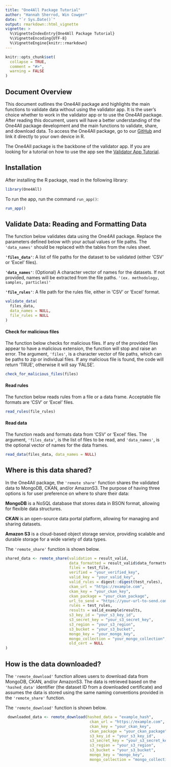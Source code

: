```yaml
---
title: "One4All Package Tutorial"
author: "Hannah Sherrod, Win Cowger"
date: "`r Sys.Date()`"
output: rmarkdown::html_vignette
vignette: >
  %\VignetteIndexEntry{One4All Package Tutorial}
  %\VignetteEncoding{UTF-8}
  %\VignetteEngine{knitr::rmarkdown}
---
```


```r
knitr::opts_chunk$set(
  collapse = TRUE,
  comment = "#>",
  warning = FALSE
)
```

## Document Overview

This document outlines the One4All package and highlights the main functions to validate data without using the validator app. It is the user's choice whether to work in the validator app or to use the One4All package. After reading this document, users will have a better understanding of the One4All package development and the main functions to validate, share, and download data. To access the One4All package, go to our [GitHub](https://github.com/Moore-Institute-4-Plastic-Pollution-Res/One4All) and link it directly to your own device in R.

The One4All package is the backbone of the validator app. If you are looking for a tutorial on how to use the app see the [Validator App Tutorial](app.html).

## Installation

After installing the R package, read in the following library:
```r
library(One4All)
```

To run the app, run the command `run_app()`:
```r
run_app()
```

## Validate Data: Reading and Formatting Data

The function below validates data using the One4All package. Replace the parameters defined below with your actual values or file paths. The `'data_names'` should be replaced with the tables from the rules sheet.

**`'files_data'`**: A list of file paths for the dataset to be validated (either 'CSV' or 'Excel' files).

**`'data_names'`**: (Optional) A character vector of names for the datasets. If not provided, names will be extracted from the file paths. `'(ex. methodology, samples, particles)'`

**`'file_rules'`**: A file path for the rules file, either in 'CSV' or 'Excel' format.

```r
validate_data(
  files_data,
  data_names = NULL,
  file_rules = NULL
)
```

#### Check for malicious files

The function below checks for malicious files. If any of the provided files appear to have a malicious extension, the function will stop and raise an error. The argument, `'files'`, is a character vector of file paths, which can be paths to zip or individual files. If any malicious file is found, the code will return 'TRUE', otherwise it will say 'FALSE'.

```r
check_for_malicious_files(files)
```

#### Read rules

The function below reads rules from a file or a data frame. Acceptable file formats are 'CSV' or 'Excel' files.

```r
read_rules(file_rules)
```

#### Read data

The function reads and formats data from 'CSV' or 'Excel' files. The argument, `'files_data'`, is the list of files to be read, and `'data_names'`, is the optional vector of names for the data frames.

```r
read_data(files_data, data_names = NULL)
```

## Where is this data shared?

In the One4All package, the `'remote share'` function shares the validated data to MongoDB, CKAN, and/or AmazonS3. The purpose of having three options is for user preference on where to share their data: 


**MongoDB** is a NoSQL database that stores data in BSON format, allowing for flexible data structures.

**CKAN** is an open-source data portal platform, allowing for managing and sharing datasets.

**Amazon S3** is a cloud-based object storage service, providing scalable and durable storage for a wide variety of data types.

The `'remote_share'` function is shown below.
```r
shared_data <- remote_share(validation = result_valid,
                            data_formatted = result_valid$data_formatted,
                            files = test_file,
                            verified = "your_verified_key",
                            valid_key = "your_valid_key",
                            valid_rules = digest::digest(test_rules),
                            ckan_url = "https://example.com",
                            ckan_key = "your_ckan_key",
                            ckan_package = "your_ckan_package",
                            url_to_send = "https://your-url-to-send.com",
                            rules = test_rules,
                            results = valid_example$results,
                            s3_key_id = "your_s3_key_id",
                            s3_secret_key = "your_s3_secret_key",
                            s3_region = "your_s3_region",
                            s3_bucket = "your_s3_bucket",
                            mongo_key = "your_mongo_key",
                            mongo_collection = "your_mongo_collection",
                            old_cert = NULL
)
```

## How is the data downloaded?

The `'remote_download'` function allows users to download data from MongoDB, CKAN, and/or AmazonS3. The data is retrieved based on the `'hashed_data'` identifier (the dataset ID from a downloaded certificate) and assumes the data is stored using the same naming conventions provided in the `'remote_share'` function.

The `'remote_download'` function is shown below.
```r
 downloaded_data <- remote_download(hashed_data = "example_hash",
                                     ckan_url = "https://example.com",
                                     ckan_key = "your_ckan_key",
                                     ckan_package = "your_ckan_package",
                                     s3_key_id = "your_s3_key_id",
                                     s3_secret_key = "your_s3_secret_key",
                                     s3_region = "your_s3_region",
                                     s3_bucket = "your_s3_bucket",
                                     mongo_key = "mongo_key",
                                     mongo_collection = "mongo_collection")
```
